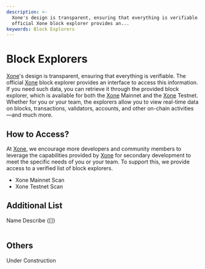 ```yaml
---
description: >-
  Xone's design is transparent, ensuring that everything is verifiable. The
  official Xone block explorer provides an...
keywords: Block Explorers
---
```


# Block Explorers

[Xone](https://xone.org/)'s design is transparent, ensuring that everything is verifiable. The official [Xone](https://xone.org/) block explorer provides an interface to access this information. If you need such data, you can retrieve it through the provided block explorer, which is available for both the [Xone](https://xone.org/) Mainnet and the [Xone](https://xone.org/) Testnet. Whether for you or your team, the explorers allow you to view real-time data on blocks, transactions, validators, accounts, and other on-chain activities—and much more.

## How to Access?
At [Xone](https://xone.org/), we encourage more developers and community members to leverage the capabilities provided by [Xone](https://xone.org/) for secondary development to meet the specific needs of you or your team. To support this, we provide access to a <Link className='text-primaryHue' showAnchorIcon href="/developers/explorers#additional-list">verified list of block explorers</Link>.

- <Link className='text-primaryHue' isExternal showAnchorIcon href="https://xonescan.com/">Xone Mainnet Scan</Link>

- <Link className='text-primaryHue' isExternal showAnchorIcon href="https://testnet.xonescan.com/">Xone Testnet Scan</Link>

## Additional List

  <Table className="mt-2" removeWrapper aria-label="Example empty table">
    <TableHeader>
      <TableColumn>Name</TableColumn>
      <TableColumn>Describe</TableColumn>
    </TableHeader>
    <TableBody emptyContent={"Under Construction"}>{[]}</TableBody>
  </Table>

## Others
<Callout emoji="💡">
  Under Construction
</Callout>

